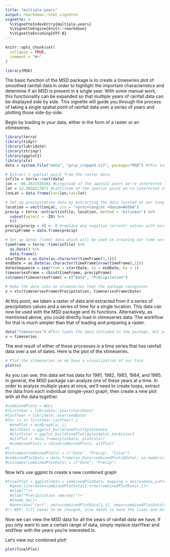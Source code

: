 ```yaml
---
title: "multiple-years"
output: rmarkdown::html_vignette
vignette: >
  %\VignetteIndexEntry{multiple-years}
  %\VignetteEngine{knitr::rmarkdown}
  %\VignetteEncoding{UTF-8}
---
```


```r
knitr::opts_chunk$set(
  collapse = TRUE,
  comment = "#>"
)
```

```r
library(MSD)
```

The basic function of the MSD package is to create a timeseries plot of smoothed rainfall data in order to highlight the important characteristics and determine if an MSD is present in a single year. With some manual work, this functionality can be expanded so that multiple years of rainfall data can be displayed side by side. This vignette will guide you through the process of taking a single spatial point of rainfall data over a series of years and plotting those side-by-side.

Begin by loading in your data, either in the form of a raster or an xtimeseries.

```r
library(terra)
library(tidyr)
library(lubridate)
library(stringr)
library(ggplot2)
library(xts)
data = system.file("data", "prcp_cropped.tif", package="MSD") #This loads the data included in the package, but you would attach your own

# Extract 1 spatial point from the raster data
infile = terra::rast(data)
lon = -86.2621555581 #Longitude of the spatial point we're interested in analyzing
lat = 13.3816217871 #Lattitude of the spatial point we're interested in analyzing
lonLat = data.frame(lon=lon,lat=lat)

# Set up precipitation data by extracting the data located at our longitude and lattitude
location = vect(lonLat, crs = "+proj=longlat +datum=WGS84")
precip = terra::extract(infile, location, method = 'bilinear') %>%
  subset(select = -ID) %>%
  t()
precip[precip < 0] <- 0 #replace any negative (errant) values with zeroes
precipFrame = data.frame(precip)

# Set up dates (time) data which will be used in creating our time series
timeFrame = terra::time(infile) %>%
  as.Date() %>%
  data.frame()
startDate = as.Date(as.character(timeFrame[1,1]))
endDate = as.Date(as.character(timeFrame[nrow(timeFrame),1]))
datesSequence = seq(from = startDate, to = endDate, by = 1)
timeseriesFrame = cbind(timeFrame, precipFrame)
colnames(timeseriesFrame) = c("Date", "Precipitation")

# Make the data into an xtimeseries that the package recognizes
x = xts(timeseriesFrame$Precipitation, timeseriesFrame$Date)
```

At this point, we taken a raster of data and extracted from it a series of precipitation values and a series of time for a single location. This data can now be used with the MSD package and its functions. Alternatively, as mentioned above, you could directly load in xtimeseries data. The workflow for that is much simpler than that of loading and preparing a raster.

```r
data("timeseries") #This loads the data included in the package, but you would attach your own
x = timeseries
```

The end result of either of these processes is a time series that has rainfall data over a set of dates. Here is the plot of the xtimeseries.

```r
# Plot the xtimeseries so we have a visualization of our task
plot(x)
```

As you can see, this data set has data for 1981, 1982, 1983, 1984, and 1985. In general, the MSD package can analyze one of these years at a time. In order to analyze multiple years at once, we'll need to create loops, extract the data from each individual (single-year) graph, then create a new plot with all the data together.

```r
#combinedPlots = NULL
#firstYear = lubridate::year(startDate)
#lastYear = lubridate::year(endDate)
#for (i in firstYear:lastYear) {
  #onePlot = msdGraph(x, i)
  #plotData = ggplot_build(onePlot)$plot$data
  #plotColor = ggplot_build(onePlot)$plot$plot_env$color1
  #allPlot = data.frame(plotData, plotColor)
  #combinedPlots = rbind(combinedPlots, allPlot)
#}
#colnames(combinedPlots) = c("Date", "Precip", "Color")
#combinedPlotData = data.frame(as.Date(combinedPlots$Date), as.numeric(combinedPlots$Precip))
#colnames(combinedPlotData) = c("Date", "Precip")

```

Now let's use ggplot to create a new combined graph

```r
#finalPlot = ggplot(data = combinedPlotData, mapping = aes(x=Date,y=Precip))+
  #geom_line(data=combinedPlotData[1:nrow(combinedPlotData),])+
  #xlab("")+
  #ylab("Precipitation (mm/day)")+
  #theme_bw()+
  #annotate("rect", xmin=combinedPlotData[1,1], xmax=combinedPlotData[nrow(combinedPlotData),1], #ymin=0, ymax=(max(combinedPlotData$Precip, na.rm=TRUE)+2), fill="white", alpha=0.5)
#!! WIP: fill needs to be changed, also needs to have the lines and dots
```

Now we can view the MSD data for all the years of rainfall data we have. If you only want to see a certain range of data, simply replace startYear and endYear with the years you're interested in.

Let's view our combined plot!

```r
plot(finalPlot)
```

